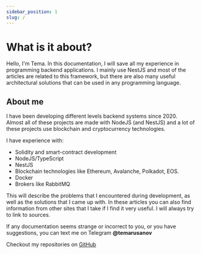 ```yaml
---
sidebar_position: 1
slug: /
---
```


# What is it about?

Hello, I'm Tema. In this documentation, I will save all my experience in programming backend applications. I mainly use NestJS and most of the articles are related to this framework, but there are also many useful architectural solutions that can be used in any programming language. 

## About me

I have been developing different levels backend systems since 2020. Almost all of these projects are made with NodeJS (and NestJS) and a lot of these projects use blockchain and cryptocurrency technologies.

I have experience with:

- Solidity and smart-contract development
- NodeJS/TypeScript
- NestJS
- Blockchain technologies like Ethereum, Avalanche, Polkadot, EOS.
- Docker
- Brokers like RabbitMQ

This will describe the problems that I encountered during development, as well as the solutions that I came up with. In these articles you can also find information from other sites that I take if I find it very useful. I will always try to link to sources.

If any documentation seems strange or incorrect to you, or you have suggestions, you can text me on Telegram **@temarusanov**

Checkout my repositories on [GitHub](https://github.com/temarusanov)
